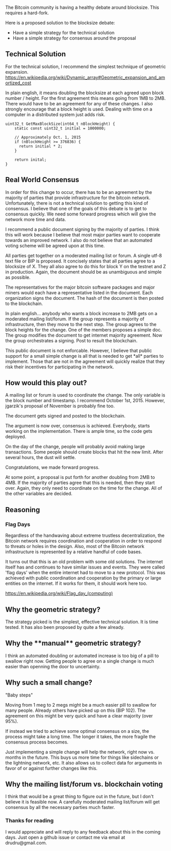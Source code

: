 
The Bitcoin community is having a healthy debate around blocksize. This requires a hard-fork.

Here is a proposed solution to the blocksize debate:

* Have a simple strategy for the technical solution
* Have a simple strategy for consensus around the proposal

== Technical Solution ==
For the technical solution, I recommend the simplest technique of geometric expansion.
https://en.wikipedia.org/wiki/Dynamic_array#Geometric_expansion_and_amortized_cost

In plain english, it means doubling the blocksize at each agreed upon block number / height.
For the first agreement this means going from 1MB to 2MB. There would have to be an agreement
for any of these changes. I also strongly encourage that a block
height is used. Dealing with time on a computer in a distributed system just adds risk.

<pre>
uint32_t GetMaxBlockSize(int64_t nBlockHeight) {
    static const uint32_t initial = 1000000;

    // Approximately Oct. 1, 2015    
    if (nBlockHeight >= 376836) {
      return initial * 2;
    }
    
    return inital;
}
</pre>

== Real World Consensus ==

In order for this change to occur, there has to be an agreement by the majority of parties that provide
infrastructure for the bitcoin network. Unfortunately, there is not a technical solution to getting this
kind of consensus. I believe that one of the goals of this debate is to get to consensus quickly. We
need some forward progress which will give the network more time and data.

I recommend a public document signing by the majority of parties. I think this will work
because I believe that most major parties want to cooperate towards an improved network.
I also do not believe that an automated voting scheme will be agreed upon at this time.

All parties get together on a moderated mailing list or forum. A single utf-8 text file or BIP is proposed. 
It concisely states that all parties agree to a blocksize of X. They all also agree to do this for block Y on the
testnet and Z in production. Again, the document should be as unambiguous and simple as possible.

The representatives for the major bitcoin software packages and major miners would each have a representative listed in the document. Each organization signs the document. The hash of the document is then posted to the blockchain. 

In plain english... anybody who wants a block increase to 2MB gets on a moderated mailing list/forum. If the group
represents a majority of infrastructure, then they move to the next step. The group agrees to the block heights for 
the change. One of the members proposes a simple doc. The group modifies the document to get internet majority agreement. Now the group orchestrates a signing. Post to result the blockchain.

This public document is not enforcable. However, I believe that public support for a small simple change is all that is needed to get *all* parties to implement. Those that are not in the agreement will quickly realize that they risk their incentives for participating in the network.

==How would this play out?==

A mailing list or forum is used to coordinate the change. The only variable is the block number and timestamp.
I recommend October 1st, 2015. However, jgarzik's proposal of November is probably fine too.

The document gets signed and posted to the blockchain.

The argument is now over, consensus is achieved. Everybody, starts working on the implementation. There is ample time, so the 
code gets deployed.

On the day of the change, people will probably avoid making large transactions. Some people should create blocks that hit the new limit. After several hours, the dust will settle.

Congratulations, we made forward progress.

At some point, a proposal is put forth for another doubling from 2MB to 4MB. If the majority of parties agree that this is needed, then they start over. Again, they only need to coordinate on the time for the change. All of the other variables are decided.


== Reasoning ==

=== Flag Days ===

Regardless of the handwaving about extreme trustless decentralization, the Bitcoin network requires coordination and cooperation in order to respond to threats or holes in the design. Also, most of the Bitcoin network infrastructure is represented by
a relative handful of code bases.

It turns out that this is an old problem with some old solutions. The internet itself has and continues to have similar issues and events. They were called 'flag days' when the entire internet had to move to a new protocol. This was achieved with public coordination and cooperation by the primary or large entities on the internet. If it works for them, it should work here too.

https://en.wikipedia.org/wiki/Flag_day_(computing)

== Why the geometric strategy?==
The strategy picked is the simplest, effective technical solution. It is time tested. It has also been proposed by quite a few already.

== Why the **manual** geometric strategy?==
I think an automated doubling or automated increase is too big of a pill to swallow right now. Getting people to agree 
on a single change is much easier than openning the door to uncertainty.

== Why such a small change? ==

"Baby steps"

Moving from 1 meg to 2 megs might be a much easier pill to swallow for many people. Already others have picked up on this (BIP 102). The agreement on this might be very quick and have a clear majority (over 95%).

If instead we tried to achieve some optimal consensus on a size, the process might take a long time. The longer it takes, the more fragile the consensus process becomes.

Just implementing a simple change will help the network, right now vs. months in the future. This buys us more time for things like sidechains or the lightning network, etc. It also allows us to collect data for arguments in favor of or against further changes like this.


== Why the mailing list/forum vs. blockchain voting ==
I think that would be a great thing to figure out in the future, but I don't believe it is feasible now. A carefully moderated mailing list/forum will get consensus by all the necessary parties much faster.


=== Thanks for reading ===

I would appreciate and will reply to any feedback about this in the coming days. Just open a github issue
or contact me via email at drudru@gmail.com.

